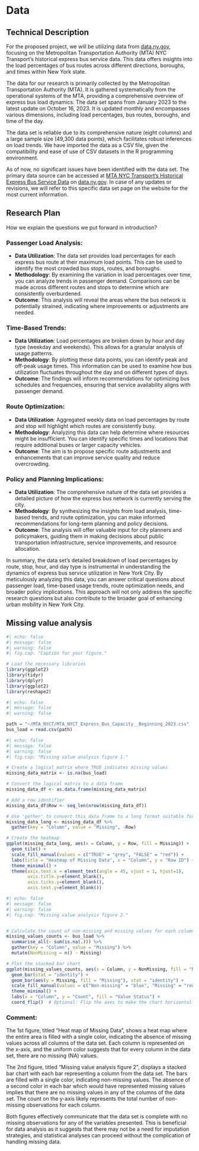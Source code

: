 # Data

## Technical Description

For the proposed project, we will be utilizing data from [data.ny.gov](https://data.ny.gov/), focusing on the Metropolitan Transportation Authority (MTA) NYC Transport's historical express bus service data. This data offers insights into the load percentages of bus routes across different directions, boroughs, and times within New York state.

The data for our research is primarily collected by the Metropolitan Transportation Authority (MTA). It is gathered systematically from the operational systems of the MTA, providing a comprehensive overview of express bus load dynamics. The data set spans from January 2023 to the latest update on October 16, 2023. It is updated monthly and encompasses various dimensions, including load percentages, bus routes, boroughs, and time of the day.

The data set is reliable due to its comprehensive nature (eight columns) and a large sample size (49,300 data points), which facilitates robust inferences on load trends. We have imported the data as a CSV file, given the compatibility and ease of use of CSV datasets in the R programming environment.

As of now, no significant issues have been identified with the data set. The primary data source can be accessed at [MTA NYC Transport's Historical Express Bus Service Data](https://data.ny.gov/en/Transportation/MTA-NYCT-Express-Bus-Capacity-Beginning-2023/4tpr-3bvc) on [data.ny.gov](https://data.ny.gov/). In case of any updates or revisions, we will refer to this specific data set page on the website for the most current information.

## Research Plan

How we explain the questions we put forward in introduction?

### Passenger Load Analysis:

-   **Data Utilization**: The data set provides load percentages for each express bus route at their maximum load points. This can be used to identify the most crowded bus stops, routes, and boroughs.
-   **Methodology**: By examining the variation in load percentages over time, you can analyze trends in passenger demand. Comparisons can be made across different routes and stops to determine which are consistently overburdened.
-   **Outcome**: This analysis will reveal the areas where the bus network is potentially strained, indicating where improvements or adjustments are needed.

### Time-Based Trends:

-   **Data Utilization**: Load percentages are broken down by hour and day type (weekday and weekends). This allows for a granular analysis of usage patterns.
-   **Methodology**: By plotting these data points, you can identify peak and off-peak usage times. This information can be used to examine how bus utilization fluctuates throughout the day and on different types of days.
-   **Outcome**: The findings will inform recommendations for optimizing bus schedules and frequencies, ensuring that service availability aligns with passenger demand.

### Route Optimization:

-   **Data Utilization**: Aggregated weekly data on load percentages by route and stop will highlight which routes are consistently busy.
-   **Methodology**: Analyzing this data can help determine where resources might be insufficient. You can identify specific times and locations that require additional buses or larger capacity vehicles.
-   **Outcome**: The aim is to propose specific route adjustments and enhancements that can improve service quality and reduce overcrowding.

### Policy and Planning Implications:

-   **Data Utilization**: The comprehensive nature of the data set provides a detailed picture of how the express bus network is currently serving the city.
-   **Methodology**: By synthesizing the insights from load analysis, time-based trends, and route optimization, you can make informed recommendations for long-term planning and policy decisions.
-   **Outcome**: The analysis will offer valuable input for city planners and policymakers, guiding them in making decisions about public transportation infrastructure, service improvements, and resource allocation.

In summary, the data set's detailed breakdown of load percentages by route, stop, hour, and day type is instrumental in understanding the dynamics of express bus service utilization in New York City. By meticulously analyzing this data, you can answer critical questions about passenger load, time-based usage trends, route optimization needs, and broader policy implications. This approach will not only address the specific research questions but also contribute to the broader goal of enhancing urban mobility in New York City.

## Missing value analysis

```r
#| echo: false
#| message: false
#| warning: false
#| fig.cap: "Caption for your figure."

# Load the necessary libraries
library(ggplot2)
library(tidyr)
library(dplyr)
library(ggplot2)
library(reshape2)
```

```r
#| echo: false
#| message: false
#| warning: false

path = "~/MTA_NYCT/MTA_NYCT_Express_Bus_Capacity__Beginning_2023.csv"
bus_load = read.csv(path)
```

```r
#| echo: false
#| message: false
#| warning: false
#| fig.cap: "Missing value analysis figure 1."

# Create a logical matrix where TRUE indicates missing values
missing_data_matrix <- is.na(bus_load)

# Convert the logical matrix to a data frame
missing_data_df <- as.data.frame(missing_data_matrix)

# Add a row identifier
missing_data_df$Row <- seq_len(nrow(missing_data_df))

# Use 'gather' to convert this data frame to a long format suitable for ggplot
missing_data_long <- missing_data_df %>%
  gather(key = "Column", value = "Missing", -Row)

# Create the heatmap
ggplot(missing_data_long, aes(x = Column, y = Row, fill = Missing)) +
  geom_tile() +
  scale_fill_manual(values = c("TRUE" = "grey", "FALSE" = "red")) +
  labs(title = "Heatmap of Missing Data", x = "Column", y = "Row ID") +
  theme_minimal() +
  theme(axis.text.x = element_text(angle = 45, vjust = 1, hjust=1),
        axis.title.y=element_blank(),
        axis.ticks.y=element_blank(),
        axis.text.y=element_blank())
```

```r
#| echo: false
#| message: false
#| warning: false
#| fig.cap: "Missing value analysis figure 2."


# Calculate the count of non-missing and missing values for each column
missing_values_counts <- bus_load %>%
  summarise_all(~ sum(is.na(.))) %>%
  gather(key = "Column", value = "Missing") %>%
  mutate(NonMissing = n() - Missing)

# Plot the stacked bar chart
ggplot(missing_values_counts, aes(x = Column, y = NonMissing, fill = "Non-missing")) +
  geom_bar(stat = "identity") +
  geom_bar(aes(y = Missing, fill = "Missing"), stat = "identity") +
  scale_fill_manual(values = c("Non-missing" = "blue", "Missing" = "red")) +
  theme_minimal() +
  labs(x = "Column", y = "Count", fill = "Value Status") +
  coord_flip()  # Optional: Flip the axes to make the chart horizontal
```

### Comment:

The 1st figure, titled "Heat map of Missing Data", shows a heat map where the entire area is filled with a single color, indicating the absence of missing values across all columns of the data set. Each column is represented on the x-axis, and the uniform color suggests that for every column in the data set, there are no missing (NA) values.

The 2nd figure, titled "Missing value analysis figure 2", displays a stacked bar chart with each bar representing a column from the data set. The bars are filled with a single color, indicating non-missing values. The absence of a second color in each bar which would have represented missing values implies that there are no missing values in any of the columns of the data set. The count on the y-axis likely represents the total number of non-missing observations for each column.

Both figures effectively communicate that the data set is complete with no missing observations for any of the variables presented. This is beneficial for data analysis as it suggests that there may not be a need for imputation strategies, and statistical analyses can proceed without the complication of handling missing data.
